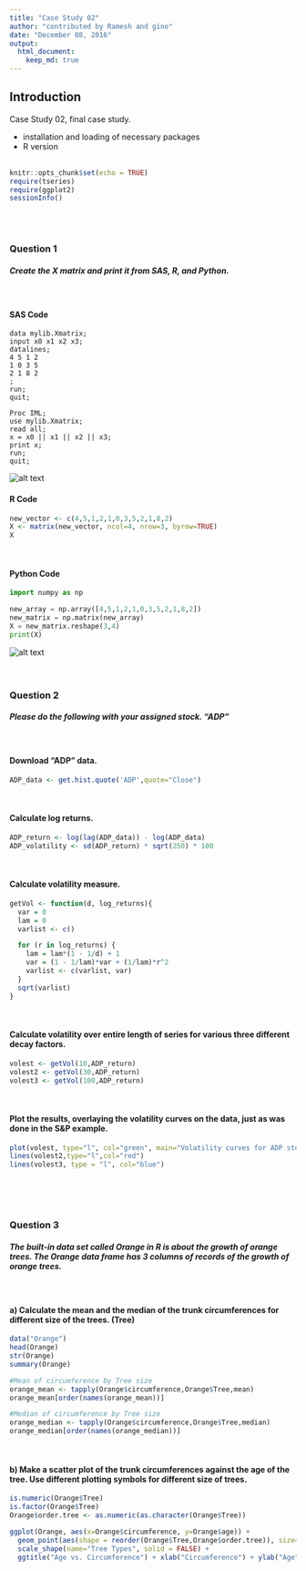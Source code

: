 ```yaml
---
title: "Case Study 02"
author: "contributed by Ramesh and gino"
date: "December 08, 2016"
output: 
  html_document:
    keep_md: true
---
```

## Introduction

Case Study 02, final case study.    

* installation and loading of necessary packages              
* R version        
<br>

```r
knitr::opts_chunk$set(echo = TRUE)
require(tseries)
require(ggplot2)
sessionInfo()
```

<br>
<br>

### Question 1                                                        
##### Create the X matrix and print it from SAS, R, and Python.                            
<br>

#### SAS Code


```sas
data mylib.Xmatrix;
input x0 x1 x2 x3;
datalines;
4 5 1 2
1 0 3 5
2 1 8 2
;
run;
quit;

Proc IML;
use mylib.Xmatrix;
read all;
x = x0 || x1 || x2 || x3;
print x;
run;
quit;
```          
![alt text](https://github.com/gjv9491/MSDS6306/blob/casestudy02/CaseStudy02/CaseStudy02_files/figure-html/SASQ01-1.png "SAS output")
<br>

#### R Code


```r
new_vector <- c(4,5,1,2,1,0,3,5,2,1,8,2)
X <- matrix(new_vector, ncol=4, nrow=3, byrow=TRUE)
X
```                                 
<br>

#### Python Code


```python
import numpy as np

new_array = np.array([4,5,1,2,1,0,3,5,2,1,8,2])
new_matrix = np.matrix(new_array)
X = new_matrix.reshape(3,4)
print(X)
```                                     
![alt text](https://github.com/gjv9491/MSDS6306/blob/casestudy02/CaseStudy02/CaseStudy02_files/figure-html/PYTHONQ01-1.png "Python output")
<br>                  
<br>                

### Question 2                                                        
##### Please do the following with your assigned stock. "ADP" 
<br>

#### Download "ADP" data.
```r
ADP_data <- get.hist.quote('ADP',quote="Close")
``` 
<br>

#### Calculate log returns.                        
```r
ADP_return <- log(lag(ADP_data)) - log(ADP_data)
ADP_volatility <- sd(ADP_return) * sqrt(250) * 100
``` 
<br>

#### Calculate volatility measure.
```r
getVol <- function(d, log_returns){
  var = 0
  lam = 0
  varlist <- c()

  for (r in log_returns) {
    lam = lam*(1 - 1/d) + 1
    var = (1 - 1/lam)*var + (1/lam)*r^2
    varlist <- c(varlist, var)
  }
  sqrt(varlist)
}
``` 
<br>

#### Calculate volatility over entire length of series for various three different decay factors.
```r
volest <- getVol(10,ADP_return)
volest2 <- getVol(30,ADP_return)
volest3 <- getVol(100,ADP_return)

```                    
<br>                

#### Plot the results, overlaying the volatility curves on the data, just as was done in the S&P example.              
```r
plot(volest, type="l", col="green", main="Volatility curves for ADP stock", ylab = "Volitality Estimate")
lines(volest2,type="l",col="red")
lines(volest3, type = "l", col="blue")
```                    
<br>  
<br>

### Question 3     
##### The built-in data set called Orange in R is about the growth of orange trees. The Orange data frame has 3 columns of records of the growth of orange trees.                      
<br>

#### a) Calculate the mean and the median of the trunk circumferences for different size of the trees. (Tree)                  
```r
data("Orange")
head(Orange)
str(Orange)
summary(Orange)

#Mean of circumference by Tree size
orange_mean <- tapply(Orange$circumference,Orange$Tree,mean)
orange_mean[order(names(orange_mean))]

#Median of circumference by Tree size
orange_median <- tapply(Orange$circumference,Orange$Tree,median)
orange_median[order(names(orange_median))]

``` 
<br>         

#### b) Make a scatter plot of the trunk circumferences against the age of the tree. Use different plotting symbols for different size of trees.                   
```r
is.numeric(Orange$Tree)
is.factor(Orange$Tree)
Orange$order.tree <- as.numeric(as.character(Orange$Tree))

ggplot(Orange, aes(x=Orange$circumference, y=Orange$age)) + 
  geom_point(aes(shape = reorder(Orange$Tree,Orange$order.tree)), size=4) +
  scale_shape(name="Tree Types", solid = FALSE) +
  ggtitle("Age vs. Circumference") + xlab("Circumference") + ylab("Age") 

``` 
<br>                  


<br>
<br>


